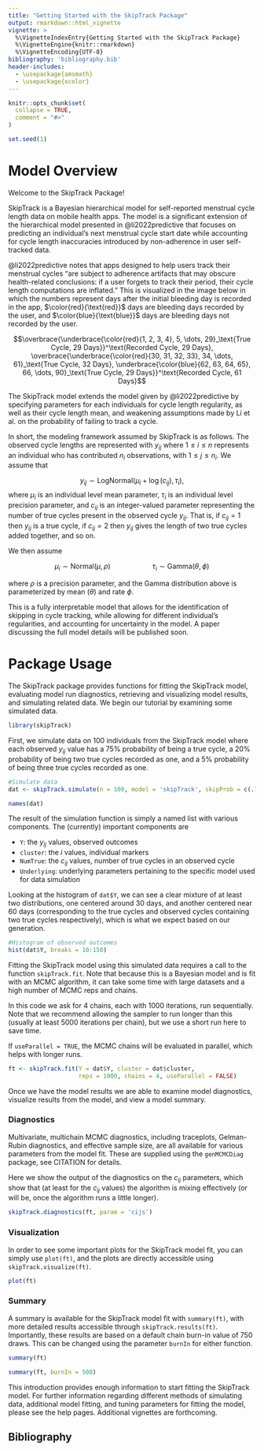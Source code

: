 ```yaml
---
title: "Getting Started with the SkipTrack Package"
output: rmarkdown::html_vignette
vignette: >
  %\VignetteIndexEntry{Getting Started with the SkipTrack Package}
  %\VignetteEngine{knitr::rmarkdown}
  %\VignetteEncoding{UTF-8}
bibliography: 'bibliography.bib'
header-includes: 
  - \usepackage{amsmath}
  - \usepackage{xcolor}
---
```


```r
knitr::opts_chunk$set(
  collapse = TRUE,
  comment = "#>"
)

set.seed(1)
```

# Model Overview

Welcome to the SkipTrack Package! 

SkipTrack is a Bayesian hierarchical model for self-reported menstrual cycle length data on mobile health apps. The model is a significant extension of the hierarchical model presented in @li2022predictive that focuses on predicting an individual's next menstrual cycle start date while accounting for cycle length inaccuracies introduced by non-adherence in user self-tracked data.

@li2022predictive notes that apps designed to help users track their menstrual cycles "are subject to adherence artifacts that may obscure health-related conclusions: if a user forgets to track their period, their cycle length computations are inflated." This is visualized in the image below in which the numbers represent days after the initial bleeding day is recorded in the app, $\color{red}{\text{red}}$ days are bleeding days recorded by the user, and $\color{blue}{\text{blue}}$ days are bleeding days not recorded by the user. 

$$\overbrace{\underbrace{\color{red}{1, 2, 3, 4}, 5,  \dots, 29}_\text{True Cycle, 29 Days}}^\text{Recorded Cycle, 29 Days}, \overbrace{\underbrace{\color{red}{30, 31, 32, 33}, 34,  \dots, 61}_\text{True Cycle, 32 Days}, \underbrace{\color{blue}{62, 63, 64, 65}, 66,  \dots, 90}_\text{True Cycle, 29 Days}}^\text{Recorded Cycle, 61 Days}$$

The SkipTrack model extends the model given by @li2022predictive by specifying parameters for each individuals for cycle length regularity, as well as their cycle length mean, and weakening assumptions made by Li et al. on the probability of failing to track a cycle.

<!--and by allowing for other sources of data to help identify associations between covariates and cycle length mean or regularity, while still accounting for skips in self-tracking adherence. -->

In short, the modeling framework assumed by SkipTrack is as follows. The observed cycle lengths are represented with $y_{ij}$ where $1 \leq i \leq n$ represents an individual who has contributed $n_i$ observations, with $1 \leq j \leq n_i$. We assume that 

$$
y_{ij} \sim \text{LogNormal}\big(\mu_i + \log(c_{ij}), \tau_i\big),
$$
where $\mu_i$ is an individual level mean parameter, $\tau_i$ is an individual level precision parameter, and $c_{ij}$ is an integer-valued parameter representing the number of true cycles present in the observed cycle $y_{ij}$. That is, if $c_{ij} = 1$ then $y_{ij}$ is a true cycle, if $c_{ij} = 2$ then $y_{ij}$ gives the length of two true cycles added together, and so on. 

We then assume 

$$
\mu_i \sim \text{Normal}(\mu, \rho) \mspace{100mu}\tau_i \sim \text{Gamma}(\theta, \phi)
$$

where $\rho$ is a precision parameter, and the Gamma distribution above is parameterized by mean ($\theta$) and rate $\phi$.

<!--We then include covariates from two matrices $X$ and $Z$ (which may be, but are not necessarily, equal) by 

$$
\mu_i \sim \text{Normal}\big(X_i^T\beta, \rho\big) \mspace{100mu}\tau_i \sim \text{Gamma}\big(\exp(Z_i^T\Gamma), \phi\big) 
$$
where $\rho$ is a precision parameter, the Gamma distribution above is parameterized by mean and rate, and $X_i$ and $Z_i$ are the $i$th rows of $X$ and $Z$ respectively. -->

This is a fully interpretable model that allows for the identification of skipping in cycle tracking, while allowing for different individual's regularities, and accounting for uncertainty in the model. A paper discussing the full model details will be published soon. 

<!--This is a fully interpretable model that allows for the simultaneous examination of associations between the covariates given in $X$ and $Z$ and the means and regularities (precisions) of each indivdiual's cycle lengths. A paper discussing the full model details will be published soon.-->

# Package Usage

The SkipTrack package provides functions for fitting the SkipTrack model, evaluating model run diagnostics, retrieving and visualizing model results, and simulating related data. We begin our tutorial by examining some simulated data. 

```r
library(skipTrack)
```

First, we simulate data on 100 individuals from the SkipTrack model where each observed $y_{ij}$ value has a 75% probability of being a true cycle, a 20% probability of being two true cycles recorded as one, and a 5% probability of being three true cycles recorded as one. 

```r
#Simulate data
dat <- skipTrack.simulate(n = 100, model = 'skipTrack', skipProb = c(.75, .2, .05))

names(dat)
```

The result of the simulation function is simply a named list with various components. The (currently) important components are


  * `Y`: the $y_{ij}$ values, observed outcomes
  * `cluster`: the $i$ values, individual markers 
  * `NumTrue`: the $c_{ij}$ values, number of true cycles in an observed cycle
  * `Underlying`: underlying parameters pertaining to the specific model used for data simulation
  
<!--
* `X`: the matrix $X$, covariates for cycle length mean
  * `Z`: the matrix $Z$, covariates for cycle length regularity
  * `Beta`: the true values of $\beta$, parameters for cycle length mean
  * `Gamma`: the true values of $\Gamma$, parameters for cycle length regularity
-->

Looking at the histogram of `dat$Y`, we can see a clear mixture of at least two distributions, one centered around 30 days, and another centered near 60 days (corresponding to the true cycles and observed cycles containing two true cycles respectively), which is what we expect based on our generation. 

```r
#Histogram of observed outcomes
hist(dat$Y, breaks = 10:150)
```

Fitting the SkipTrack model using this simulated data requires a call to the function `skipTrack.fit`. Note that because this is a Bayesian model and is fit with an MCMC algorithm, it can take some time with large datasets and a high number of MCMC reps and chains. 

In this code we ask for 4 chains, each with 1000 iterations, run sequentially. Note that we recommend allowing the sampler to run longer than this (usually at least 5000 iterations per chain), but we use a short run here to save time.

If `useParallel = TRUE`, the MCMC chains will be evaluated in parallel, which helps with longer runs.

```r
ft <- skipTrack.fit(Y = dat$Y, cluster = dat$cluster,
                    reps = 1000, chains = 4, useParallel = FALSE)
```

Once we have the model results we are able to examine model diagnostics, visualize results from the model, and view a model summary. 

### Diagnostics

Multivariate, multichain MCMC diagnostics, including traceplots, Gelman-Rubin diagnostics, and effective sample size, are all available for various parameters from the model fit. These are supplied using the `genMCMCDiag` package, see CITATION for details. 

Here we show the output of the diagnostics on the $c_{ij}$ parameters, which show that (at least for the $c_{ij}$ values) the algorithm is mixing effectively (or will be, once the algorithm runs a little longer).

```r
skipTrack.diagnostics(ft, param = 'cijs')
```

### Visualization

In order to see some important plots for the SkipTrack model fit, you can simply use `plot(ft)`, and the plots are directly accessible using `skipTrack.visualize(ft)`.

```r
plot(ft)
```

### Summary

A summary is available for the SkipTrack model fit with `summary(ft)`, with more detailed results accessible through `skipTrack.results(ft)`. Importantly, these results are based on a default chain burn-in value of 750 draws. This can be changed using the parameter `burnIn` for either function.

```r
summary(ft)

summary(ft, burnIn = 500)
```

This introduction provides enough information to start fitting the SkipTrack model. For further information regarding different methods of simulating data, additional model fitting, and tuning parameters for fitting the model, please see the help pages. Additional vignettes are forthcoming.

\newpage

## Bibliography
